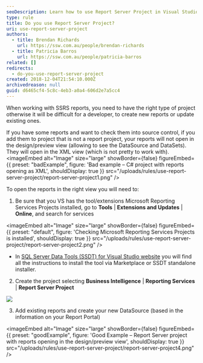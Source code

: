 ```yaml
---
seoDescription: Learn how to use Report Server Project in Visual Studio to easily manage and develop reports for your business intelligence needs.
type: rule
title: Do you use Report Server Project?
uri: use-report-server-project
authors:
  - title: Brendan Richards
    url: https://ssw.com.au/people/brendan-richards
  - title: Patricia Barros
    url: https://ssw.com.au/people/patricia-barros
related: []
redirects:
  - do-you-use-report-server-project
created: 2018-12-04T21:54:10.000Z
archivedreason: null
guid: d6465cf4-5c8c-4eb3-a0a4-606d2e7a5cc4
---
```


When working with SSRS reports, you need to have the right type of project otherwise it will be difficult for a developer, to create new reports or update existing ones.

If you have some reports and want to check them into source control, if you add them to project that is not a report project, your reports will not open in the design/preview view (allowing to see the DataSource and DataSets). They will open in the XML view (which is not pretty to work with).
<imageEmbed
  alt="Image"
  size="large"
  showBorder={false}
  figureEmbed={{
    preset: "badExample",
    figure: 'Bad example – C# project with reports opening as XML',
    shouldDisplay: true
  }}
  src="/uploads/rules/use-report-server-project/report-server-project1.png"
/>

To open the reports in the right view you will need to:

1. Be sure that you VS has the tool/extensions Microsoft Reporting Services Projects installed, go to **Tools** | **Extensions and Updates** | **Online**, and search for services


<imageEmbed
  alt="Image"
  size="large"
  showBorder={false}
  figureEmbed={{
    preset: "default",
    figure: 'Checking Microsoft Reporting Services Projects is installed',
    shouldDisplay: true
  }}
  src="/uploads/rules/use-report-server-project/report-server-project2.png"
/>

- In [SQL Server Data Tools (SSDT) for Visual Studio website](https://docs.microsoft.com/en-us/sql/ssdt/download-sql-server-data-tools-ssdt?view=sql-server-2017) you will find all the instructions to install the tool via Marketplace or SSDT standalone installer.

2. Create the project selecting **Business Intelligence** | **Reporting Services** | **Report Server Project**

![](report-server-project3.png)

3. Add existing reports and create your new DataSource (based in the information on your Report Portal)

<imageEmbed
  alt="Image"
  size="large"
  showBorder={false}
  figureEmbed={{
    preset: "goodExample",
    figure: 'Good Example – Report Server project with reports opening in the design/preview view',
    shouldDisplay: true
  }}
  src="/uploads/rules/use-report-server-project/report-server-project4.png"
/>
